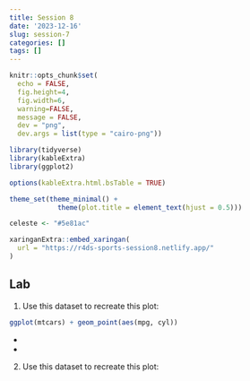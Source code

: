 ```yaml
---
title: Session 8
date: '2023-12-16'
slug: session-7
categories: []
tags: []
---
```



```r
knitr::opts_chunk$set(
  echo = FALSE, 
  fig.height=4, 
  fig.width=6, 
  warning=FALSE, 
  message = FALSE,
  dev = "png", 
  dev.args = list(type = "cairo-png"))

library(tidyverse)
library(kableExtra)
library(ggplot2)

options(kableExtra.html.bsTable = TRUE)

theme_set(theme_minimal() + 
            theme(plot.title = element_text(hjust = 0.5)))

celeste <- "#5e81ac"

```

```r
xaringanExtra::embed_xaringan(
  url = "https://r4ds-sports-session8.netlify.app/"
)
```


## Lab

1) Use this dataset to recreate this plot:

```r

ggplot(mtcars) + geom_point(aes(mpg, cyl))

```

- 
- 

2) Use this dataset to recreate this plot: 

```r

```

